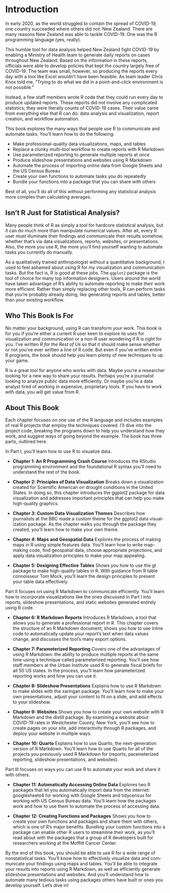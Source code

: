 # Introduction {.unnumbered}

In early 2020, as the world struggled to contain the spread of COVID-19, one country succeeded where others did not: New Zealand. There are many reasons New Zealand was able to tackle COVID-19. One was the R programming language (yes, really).

This humble tool for data analysis helped New Zealand fight COVID-19 by enabling a Ministry of Health team to generate daily reports on cases throughout New Zealand. Based on the information in these reports, officials were able to develop policies that kept the country largely free of COVID-19. The team was small, however, so producing the reports every day with a tool like Excel wouldn’t have been feasible. As team leader Chris Knox told me, “Trying to do what we did in a point-and-click environment is not possible.”

Instead, a few staff members wrote R code that they could run every day to produce updated reports. These reports did not involve any complicated statistics; they were literally counts of COVID-19 cases. Their value came from everything else that R can do: data analysis and visualization, report creation, and workflow automation.

This book explores the many ways that people use R to communicate and automate tasks. You’ll learn how to do the following:

- Make professional-quality data visualizations, maps, and tables
- Replace a clunky multi-tool workflow to create reports with R Markdown
- Use parameterized reporting to generate multiple reports at once
- Produce slideshow presentations and websites using R Markdown
- Automate the process of importing online data from Google Sheets and the US Census Bureau
- Create your own functions to automate tasks you do repeatedly
- Bundle your functions into a package that you can share with others

Best of all, you’ll do all of this without performing any statistical analysis more complex than calculating averages.

## Isn’t R Just for Statistical Analysis?

Many people think of R as simply a tool for hardcore statistical analysis, but it can do much more than manipulate numerical values. After all, every R user must illuminate their findings and communicate their results somehow, whether that’s via data visualizations, reports, websites, or presentations. Also, the more you use R, the more you’ll find yourself wanting to automate tasks you currently do manually.

As a qualitatively trained anthropologist without a quantitative background, I used to feel ashamed about using R for my visualization and communication tasks. But the fact is, R is good at these jobs. The `ggplot2` package is the tool of choice for many top information designers. Users around the world have taken advantage of R’s ability to automate reporting to make their work more efficient. Rather than simply replacing other tools, R can perform tasks that you’re probably already doing, like generating reports and tables, better than your existing workflow.

## Who This Book Is For

No matter your background, using R can transform your work. This book is for you if you’re either a current R user keen to explore its uses for visualization and communication or a non-R user wondering if R is right for you. I’ve written *R for the Rest of Us* so that it should make sense whether or not you’ve ever written a line of R code. But even if you’ve written entire R programs, the book should help you learn plenty of new techniques to up your game.

R is a great tool for anyone who works with data. Maybe you’re a researcher looking for a new way to share your results. Perhaps you’re a journalist looking to analyze public data more efficiently. Or maybe you’re a data analyst tired of working in expensive, proprietary tools. If you have to work with data, you will get value from R.

## About This Book

Each chapter focuses on one use of the R language and includes examples of real R projects that employ the techniques covered. I’ll dive into the project code, breaking the programs down to help you understand how they work, and suggest ways of going beyond the example. The book has three parts, outlined here.

In Part I, you’ll learn how to use R to visualize data.

- **Chapter 1: An R Programming Crash Course** Introduces the RStudio programming environment and the foundational R syntax you’ll need to understand the rest of the book.

- **Chapter 2: Principles of Data Visualization** Breaks down a visualization created for Scientific American on drought conditions in the United States. In doing so, this chapter introduces the ggplot2 package for data visualization and addresses important principles that can help you make high-quality graphics.

- **Chapter 3: Custom Data Visualization Themes** Describes how journalists at the BBC made a custom theme for the ggplot2 data visual- ization package. As the chapter walks you through the package they created, you’ll learn how to make your own theme.

- **Chapter 4: Maps and Geospatial Data** Explores the process of making maps in R using simple features data. You’ll learn how to write map-making code, find geospatial data, choose appropriate projections, and apply data visualization principles to make your map appealing.

- **Chapter 5: Designing Effective Tables** Shows you how to use the gt package to make high-quality tables in R. With guidance from R table connoisseur Tom Mock, you’ll learn the design principles to present your table data effectively.

Part II focuses on using R Markdown to communicate efficiently. You’ll learn how to incorporate visualizations like the ones discussed in Part I into reports, slideshow presentations, and static websites generated entirely using R code.

- **Chapter 6: R Markdown Reports** Introduces R Markdown, a tool that allows you to generate a professional report in R. This chapter covers the structure of an R Markdown document, shows you how to use inline code to automatically update your report’s text when data values change, and discusses the tool’s many export options.

- **Chapter 7: Parameterized Reporting** Covers one of the advantages of using R Markdown: the ability to produce multiple reports at the same time using a technique called parameterized reporting. You’ll see how staff members at the Urban Institute used R to generate fiscal briefs for all 50 US states. In the process, you’ll learn how parameterized reporting works and how you can use it.

- **Chapter 8: Slideshow Presentations** Explains how to use R Markdown to make slides with the xaringan package. You’ll learn how to make your own presentations, adjust your content to fit on a slide, and add effects to your slideshow.

- **Chapter 9: Websites** Shows you how to create your own website with R Markdown and the distill package. By examining a website about COVID-19 rates in Westchester County, New York, you’ll see how to create pages on your site, add interactivity through R packages, and deploy your website in multiple ways.

- **Chapter 10: Quarto** Explains how to use Quarto, the next-generation version of R Markdown. You’ll learn how to use Quarto for all of the projects you previously used R Markdown for (reports, parameterized reporting, slideshow presentations, and websites).

Part III focuses on ways you can use R to automate your work and share it with others.

- **Chapter 11: Automatically Accessing Online Data** Explores two R packages that let you automatically import data from the internet: googlesheets4 for working with Google Sheets and tidycensus for working with US Census Bureau data. You’ll learn how the packages work and how to use them to automate the process of accessing data.

- **Chapter 12: Creating Functions and Packages** Shows you how to create your own functions and packages and share them with others, which is one of R’s major benefits. Bundling your custom functions into a package can enable other R users to streamline their work, as you’ll read about with the packages that a group of R developers built for researchers working at the Moffitt Cancer Center.

By the end of this book, you should be able to use R for a wide range of nonstatistical tasks. You’ll know how to effectively visualize data and com- municate your findings using maps and tables. You’ll be able to integrate your results into reports using R Markdown, as well as efficiently generate slideshow presentations and websites. And you’ll understand how to automate many tedious tasks using packages others have built or ones you develop yourself. Let’s dive in!